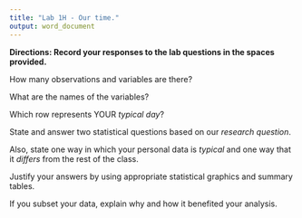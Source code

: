 ```yaml
---
title: "Lab 1H - Our time."
output: word_document
---
```



**Directions: Record your responses to the lab questions in the spaces provided.**

\newline

How many observations and variables are there?

\newline

\newline

\newline

What are the names of the variables?

\newline

\newline

\newline

Which row represents YOUR _typical day_?

\newline

\newline

\newline

State and answer two statistical questions based on our _research question_.  

\newline

\newline

\newline

Also, state one way in which your personal data is _typical_ and one way that it _differs_ from the rest of the class. 

\newline

\newline

\newline

Justify your answers by using appropriate statistical graphics and summary tables. 

\newline

\newline

\newline

If you subset your data, explain why and how it benefited your analysis.
